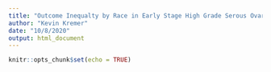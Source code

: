```yaml
---
title: "Outcome Inequalty by Race in Early Stage High Grade Serous Ovarian Cancer"
author: "Kevin Kremer"
date: "10/8/2020"
output: html_document
---
```


```r
knitr::opts_chunk$set(echo = TRUE)
```


